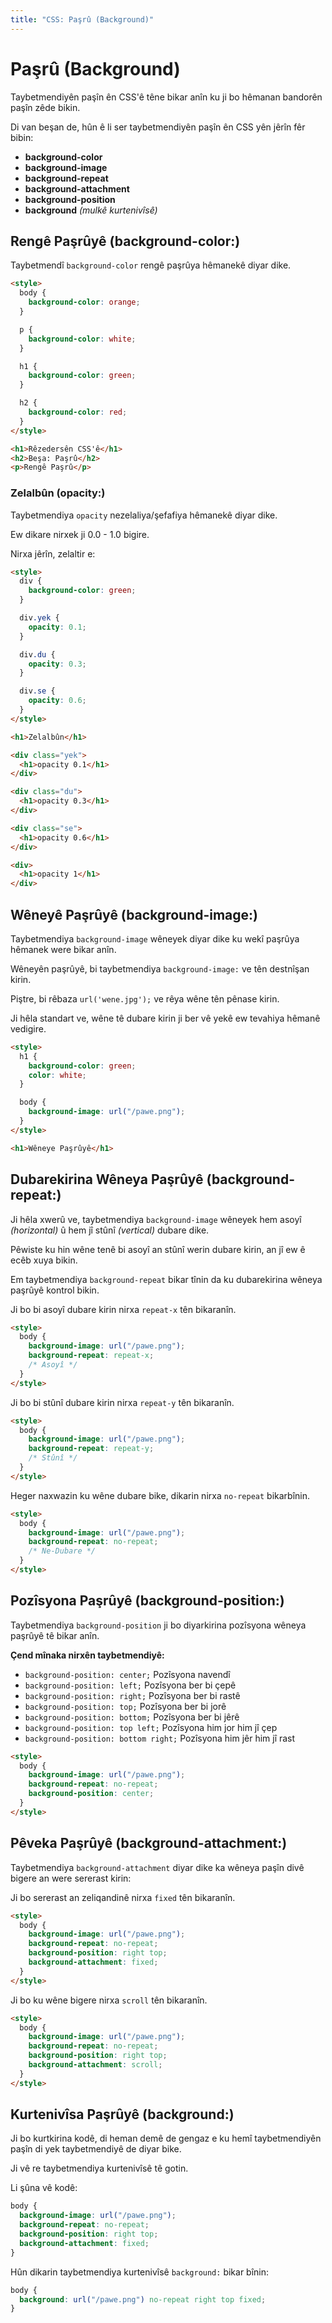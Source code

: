 ```yaml
---
title: "CSS: Paşrû (Background)"
---
```


# **Paşrû (Background)** 

Taybetmendiyên paşîn ên CSS'ê têne bikar anîn ku ji bo hêmanan bandorên paşîn zêde bikin.

Di van beşan de, hûn ê li ser taybetmendiyên paşîn ên CSS yên jêrîn fêr bibin:

- **background-color**
- **background-image**
- **background-repeat**
- **background-attachment**
- **background-position**
- **background** _(mulkê kurtenivîsê)_

## **Rengê Paşrûyê (background-color:)** 

Taybetmendî `background-color` rengê paşrûya hêmanekê diyar dike.

```html copy showLineNumbers
<style>
  body {
    background-color: orange;
  }

  p {
    background-color: white;
  }

  h1 {
    background-color: green;
  }

  h2 {
    background-color: red;
  }
</style>

<h1>Rêzedersên CSS'ê</h1>
<h2>Beşa: Paşrû</h2>
<p>Rengê Paşrû</p>
```

### **Zelalbûn (opacity:)** 

Taybetmendiya `opacity` nezelaliya/şefafiya hêmanekê diyar dike.

Ew dikare nirxek ji 0.0 - 1.0 bigire.

Nirxa jêrîn, zelaltir e:

```html copy showLineNumbers
<style>
  div {
    background-color: green;
  }

  div.yek {
    opacity: 0.1;
  }

  div.du {
    opacity: 0.3;
  }

  div.se {
    opacity: 0.6;
  }
</style>

<h1>Zelalbûn</h1>

<div class="yek">
  <h1>opacity 0.1</h1>
</div>

<div class="du">
  <h1>opacity 0.3</h1>
</div>

<div class="se">
  <h1>opacity 0.6</h1>
</div>

<div>
  <h1>opacity 1</h1>
</div>
```

## **Wêneyê Paşrûyê (background-image:)** 

Taybetmendiya `background-image` wêneyek diyar dike ku wekî paşrûya hêmanek were bikar anîn.

Wêneyên paşrûyê, bi taybetmendiya `background-image:` ve tên destnîşan kirin.

Piştre, bi rêbaza `url('wene.jpg');` ve rêya wêne tên pênase kirin.

Ji hêla standart ve, wêne tê dubare kirin ji ber vê yekê ew tevahiya hêmanê vedigire.

```html copy showLineNumbers
<style>
  h1 {
    background-color: green;
    color: white;
  }

  body {
    background-image: url("/pawe.png");
  }
</style>

<h1>Wêneye Paşrûyê</h1>
```

## **Dubarekirina Wêneya Paşrûyê (background-repeat:)** 

Ji hêla xwerû ve, taybetmendiya `background-image` wêneyek hem asoyî _(horizontal)_ û hem jî stûnî _(vertical)_ dubare dike.

Pêwiste ku hin wêne tenê bi asoyî an stûnî werin dubare kirin, an jî ew ê ecêb xuya bikin.

Em taybetmendiya `background-repeat` bikar tînin da ku dubarekirina wêneya paşrûyê kontrol bikin.

Ji bo bi asoyî dubare kirin nirxa `repeat-x` tên bikaranîn.

```html copy showLineNumbers
<style>
  body {
    background-image: url("/pawe.png");
    background-repeat: repeat-x;
    /* Asoyî */
  }
</style>
```

Ji bo bi stûnî dubare kirin nirxa `repeat-y` tên bikaranîn.

```html copy showLineNumbers
<style>
  body {
    background-image: url("/pawe.png");
    background-repeat: repeat-y;
    /* Stûnî */
  }
</style>
```

Heger naxwazin ku wêne dubare bike, dikarin nirxa `no-repeat` bikarbînin.

```html copy showLineNumbers
<style>
  body {
    background-image: url("/pawe.png");
    background-repeat: no-repeat;
    /* Ne-Dubare */
  }
</style>
```

## **Pozîsyona Paşrûyê (background-position:)** 

Taybetmendiya `background-position` ji bo diyarkirina pozîsyona wêneya paşrûyê tê bikar anîn.

**Çend mînaka nirxên taybetmendiyê:**

- `background-position: center;` Pozîsyona navendî
- `background-position: left;` Pozîsyona ber bi çepê
- `background-position: right;` Pozîsyona ber bi rastê
- `background-position: top;` Pozîsyona ber bi jorê
- `background-position: bottom;` Pozîsyona ber bi jêrê
- `background-position: top left;` Pozîsyona him jor him jî çep
- `background-position: bottom right;` Pozîsyona him jêr him jî rast

```html copy showLineNumbers
<style>
  body {
    background-image: url("/pawe.png");
    background-repeat: no-repeat;
    background-position: center;
  }
</style>
```

## **Pêveka Paşrûyê (background-attachment:)** 

Taybetmendiya `background-attachment` diyar dike ka wêneya paşîn divê bigere an were sererast kirin:

Ji bo sererast an zeliqandinê nirxa `fixed` tên bikaranîn.

```html copy showLineNumbers
<style>
  body {
    background-image: url("/pawe.png");
    background-repeat: no-repeat;
    background-position: right top;
    background-attachment: fixed;
  }
</style>
```

Ji bo ku wêne bigere nirxa `scroll` tên bikaranîn.

```html copy showLineNumbers
<style>
  body {
    background-image: url("/pawe.png");
    background-repeat: no-repeat;
    background-position: right top;
    background-attachment: scroll;
  }
</style>
```

## **Kurtenivîsa Paşrûyê (background:)** 

Ji bo kurtkirina kodê, di heman demê de gengaz e ku hemî taybetmendiyên paşîn di yek taybetmendiyê de diyar bike.

Ji vê re taybetmendiya kurtenivîsê tê gotin.

Li şûna vê kodê:

```css copy showLineNumbers
body {
  background-image: url("/pawe.png");
  background-repeat: no-repeat;
  background-position: right top;
  background-attachment: fixed;
}
```

Hûn dikarin taybetmendiya kurtenivîsê `background:` bikar bînin:

```css copy showLineNumbers
body {
  background: url("/pawe.png") no-repeat right top fixed;
}
```
